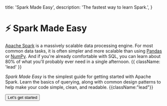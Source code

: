 
  title: 'Spark Made Easy',
  description:
    'The fastest way to learn Spark.',
}

<HeroPattern />

# ⚡ Spark Made Easy

[Apache Spark](https://spark.apache.org/) is a massively scalable data processing engine. For most common data tasks, it is often simpler and more scalable than using [Pandas](https://pandas.pydata.org/) or [NumPy](https://numpy.org/).
And if you're already comfortable with SQL, you can learn about 80% of what you'll probably ever need in a single afternoon. {{ className: 'lead' }}

*Spark Made Easy* is the simplest guide for getting started with Apache Spark. Learn the basics of querying, along with common design patterns to help make your code simple, clean, and readable. {{className:"lead"}}

<div className="not-prose">
  <Button href="/quick_start" variant="text" arrow="right">
    Let's get started
  </Button>
</div>
